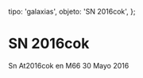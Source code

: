 
  tipo: 'galaxias',
  objeto: 'SN 2016cok',
};

# SN 2016cok

<Imagen
  src="registro/sn2016-cok_20160530_m66m65_20160530_i881.jpg"
  fecha="20160530"
/>

Sn At2016cok en M66 30 Mayo 2016